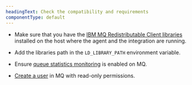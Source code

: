 ```yaml
---
headingText: Check the compatibility and requirements
componentType: default
---
```


* Make sure that you have the [IBM MQ Redistributable Client libraries](https://public.dhe.ibm.com/ibmdl/export/pub/software/websphere/messaging/mqdev/redist/) installed on the host where the agent and the integration are running.

* Add the libraries path in the `LD_LIBRARY_PATH` environment variable.

* Ensure [queue statistics monitoring](https://www.ibm.com/docs/en/capmp/8.1.4?topic=monitoring-enabling-queue-statistics-queue-manager-mq) is enabled on MQ.

* [Create a user](https://www.ibm.com/docs/en/mq-appliance/9.1?topic=commands-usercreate-create-user) in MQ with read-only permissions.